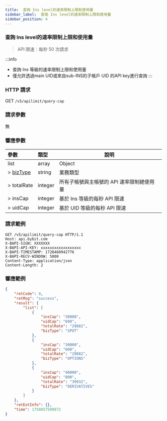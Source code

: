 ```yaml
---
title:  查詢 Ins level的速率限制上限和使用量
sidebar_label:  查詢 Ins level的速率限制上限和使用量
sidebar_position: 4
---
```

### 查詢 Ins level的速率限制上限和使用量
> API 限速：每秒 50 次請求<br/>

:::info
* 查詢 Ins 等級的速率限制上限和使用量
* 僅允許透過main UID或來自sub-INS的子帳戶 UID 的API key進行查詢
:::

### HTTP 請求
GET `/v5/apilimit/query-cap`

### 請求參數
無

### 響應參數
| 參數 | 類型 | 說明 |
|:----- |:-----|----- |
|list |array |Object|
|> [bizType](/v5/enum#biztype) |string|業務類型 |
|> totalRate |integer|所有子帳號與主帳號的 API 速率限制總使用量 |
|> insCap |integer|基於 Ins 等級的每秒 API 限速 |
|> uidCap |integer|基於 UID 等級的每秒 API 限速 |

### 請求範例
```http
GET /v5/apilimit/query-cap HTTP/1.1
Host: api.bybit.com
X-BAPI-SIGN: XXXXXXX
X-BAPI-API-KEY: xxxxxxxxxxxxxxxxxx
X-BAPI-TIMESTAMP: 1728460942776
X-BAPI-RECV-WINDOW: 5000
Content-Type: application/json
Content-Length: 2
```

### 響應範例
```json
{
    "retCode": 0,
    "retMsg": "success",
    "result": {
        "list": [
            {
                "insCap": "30000",
                "uidCap": "600",
                "totalRate": "29882",
                "bizType": "SPOT"
            },
            {
                "insCap": "30000",
                "uidCap": "600",
                "totalRate": "29882",
                "bizType": "OPTIONS"
            },
            {
                "insCap": "40000",
                "uidCap": "800",
                "totalRate": "39932",
                "bizType": "DERIVATIVES"
            }
        ]
    },
    "retExtInfo": {},
    "time": 1758857589872
}
```

